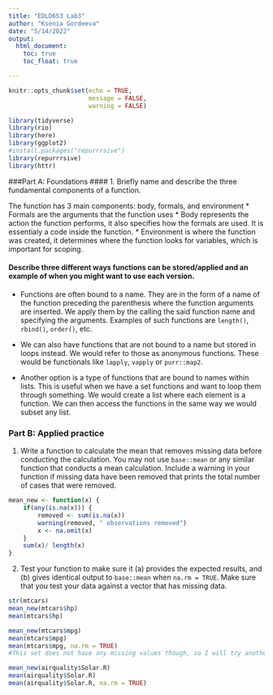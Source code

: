 ```yaml
---
title: "EDLD653 Lab3"
author: "Ksenia Gordeeva"
date: "5/14/2022"
output:
  html_document:
    toc: true
    toc_float: true

---
```

```r
knitr::opts_chunk$set(echo = TRUE,
                      message = FALSE,
                      warning = FALSE)

library(tidyverse)
library(rio)
library(here)
library(ggplot2)
#install.packages("repurrrsive")
library(repurrrsive)
library(httr)
```

###Part A: Foundations
#### 1. Briefly name and describe the three fundamental components of a function.

The function has 3 main components: body, formals, and environment
* Formals are the arguments that the function uses
* Body represents the action the function performs, it also specifies how the formals are used. It is essentialy a code inside the function.
* Environment is where the function was created, it determines where the function looks for variables, which is important for scoping. 

#### Describe three different ways functions can be stored/applied and an example of when you might want to use each version.
* Functions are often bound to a name. They are in the form of a name of the function preceding the parenthesis where the function arguments are inserted. We apply them by the calling the said function name and specifying the arguments. Examples of such functions are `length()`, `rbind()`, `order()`, etc. 

* We can also have functions that are not bound to a name but stored in loops instead. We would refer to those as anonymous functions. These would be functionals like `lapply`, `vapply` or `purr::map2`.

* Another option is a type of functions that are bound to names within lists. This is useful when we have a set functions and want to loop them through something. We would create a list where each element is a function. We can then access the functions in the same way we would subset any list.

### Part B: Applied practice

1. Write a function to calculate the mean that removes missing data before
conducting the calculation. You may not use `base::mean` or any similar function that conducts a mean calculation. Include a warning in your function if missing data have been removed that prints the total number of cases that were removed.
```r
mean_new <- function(x) {
	if(any(is.na(x))) {
		removed <- sum(is.na(x))
		warning(removed, " observations removed")
		x <- na.omit(x)
	}
	sum(x)/ length(x)
}
```
2. Test your function to make sure it (a) provides the expected results, and (b)
gives identical output to `base::mean` when `na.rm = TRUE`. Make sure that you test your data against a vector that has missing data.
```r
str(mtcars)
mean_new(mtcars$hp)
mean(mtcars$hp)

mean_new(mtcars$mpg)
mean(mtcars$mpg)
mean(mtcars$mpg, na.rm = TRUE)
#This set does not have any missing values though, so I will try another one

mean_new(airquality$Solar.R)
mean(airquality$Solar.R)
mean(airquality$Solar.R, na.rm = TRUE)
```
